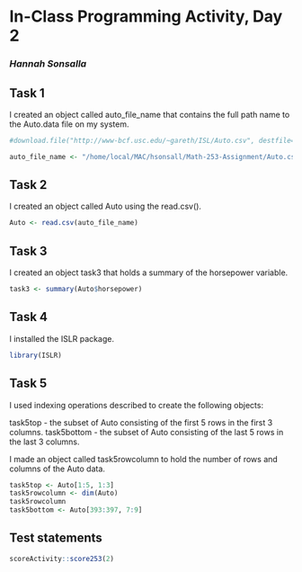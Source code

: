 # In-Class Programming Activity, Day 2

### *Hannah Sonsalla*

## Task 1

I created an object called auto_file_name that contains the full path name to the Auto.data file on my system.
```r
#download.file("http://www-bcf.usc.edu/~gareth/ISL/Auto.csv", destfile="Auto.csv")

auto_file_name <- "/home/local/MAC/hsonsall/Math-253-Assignment/Auto.csv"
```

## Task 2

I created an object called Auto using the read.csv().
```r
Auto <- read.csv(auto_file_name)
```

## Task 3

I created an object task3 that holds a summary of the horsepower variable.
```r
task3 <- summary(Auto$horsepower)
```

## Task 4

I installed the ISLR package.
```r
library(ISLR)
```

## Task 5
I used indexing operations described to create the following objects:

task5top - the subset of Auto consisting of the first 5 rows in the first 3 columns.
task5bottom - the subset of Auto consisting of the last 5 rows in the last 3 columns.

I made an object called task5rowcolumn to hold the number of rows and columns of the Auto data.

```r
task5top <- Auto[1:5, 1:3]
task5rowcolumn <- dim(Auto)
task5rowcolumn
task5bottom <- Auto[393:397, 7:9]
```

## Test statements

```r
scoreActivity::score253(2)
```